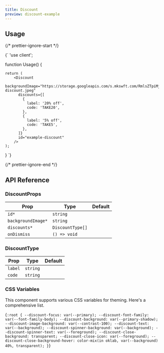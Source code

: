 ```yaml
---
title: Discount
preview: discount-example
---
```


## Usage

{/* prettier-ignore-start */}

<CodeBlock lang="ts">{`
'use client';


function Usage() {

    return (
        <Discount
          backgroundImage="https://storage.googleapis.com/s.mkswft.com/RmlsZTpiMjMxMjAyZS05MDFjLTRjY2YtYWNiYS02ZmY1ZWQxZTVlZGQ=/electric-discount.jpeg"
          discounts={[
            {
              label: '20% off',
              code: 'TAKE20',
            },
            {
              label: '5% off',
              code: 'TAKE5',
            },
          ]}
          id="example-discount"
        />
    );
}
`}
</CodeBlock>

{/* prettier-ignore-end */}

## API Reference

### DiscountProps

| Prop               | Type                                                         | Default |
| ------------------ | ------------------------------------------------------------ | ------- |
| `id*`              | `string`                                                     |         |
| `backgroundImage*` | `string`                                                     |         |
| `discounts*`       | `DiscountType[]` <Tooltip content="See DiscountType below"/> |         |
| `onDismiss`        | `() => void`                                                 |         |

### DiscountType

| Prop    | Type     | Default |
| ------- | -------- | ------- |
| `label` | `string` |         |
| `code`  | `string` |         |

### CSS Variables

This component supports various CSS variables for theming. Here's a comprehensive list.

<CodeBlock lang="css">{`
:root {
    --discount-focus: var(--primary);
    --discount-font-family: var(--font-family-body);
    --discount-background: var(--primary-shadow);
    --discount-image-background: var(--contrast-100);
    --discount-text: var(--background);
    --discount-spinner-background: var(--background);
    --discount-spinner-text: var(--foreground);
    --discount-close-background: transparent;
    --discount-close-icon: var(--foreground);
    --discount-close-background-hover: color-mix(in oklab, var(--background) 40%, transparent);
}
`}</CodeBlock>
